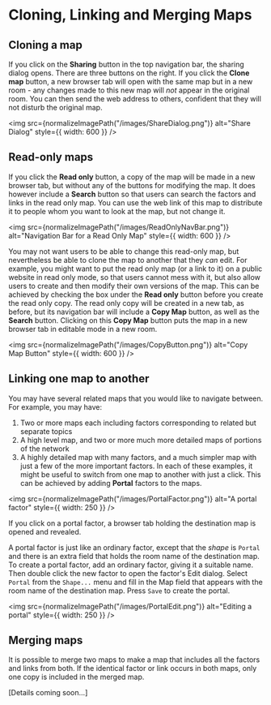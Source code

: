 # Cloning, Linking and Merging Maps


## Cloning a map

If you click on the **Sharing** button in the top navigation bar, the sharing dialog opens. There are three buttons on the right. If you click the **Clone map** button, a new browser tab will open with the same map but in a new room - any changes made to this new map will _not_ appear in the original room. You can then send the web address to others, confident that they will not disturb the original map.

<img
	src={normalizeImagePath("/images/ShareDialog.png")}
	alt="Share Dialog"
	style={{ width: 600 }}
/>

## Read-only maps

If you click the **Read only** button, a copy of the map will be made in a new browser tab, but without any of the buttons for modifying the map. It does however include a **Search** button so that users can search the factors and links in the read only map. You can use the web link of this map to distribute it to people whom you want to look at the map, but not change it.

<img
	src={normalizeImagePath("/images/ReadOnlyNavBar.png")}
	alt="Navigation Bar for a Read Only Map"
	style={{ width: 600 }}
/>

You may not want users to be able to change this read-only map, but nevertheless be able to clone the map to another that they *can* edit. For example, you might want to put the read only map (or a link to it) on a public website in read only mode, so that users cannot mess with it, but also allow users to create and then modify their own versions of the map. This can be achieved by checking the box under the **Read only** button before you create the read only copy. The read only copy will be created in a new tab, as before, but its navigation bar will include a **Copy Map** button, as well as the **Search** button. Clicking on this **Copy Map** button puts the map in a new browser tab in editable mode in a new room.

<img
	src={normalizeImagePath("/images/CopyButton.png")}
	alt="Copy Map Button"
	style={{ width: 600 }}
/>

## Linking one map to another

You may have several related maps that you would like to navigate between. For example, you may have:

1. Two or more maps each including factors corresponding to related but separate topics
1. A high level map, and two or more much more detailed maps of portions of the network
1. A highly detailed map with many factors, and a much simpler map with just a few of the more important factors.
   In each of these examples, it might be useful to switch from one map to another with just a click. This can be achieved by adding **Portal** factors to the maps.

<img
	src={normalizeImagePath("/images/PortalFactor.png")}
	alt="A portal factor"
	style={{ width: 250 }}
/>

If you click on a portal factor, a browser tab holding the destination map is opened and revealed.

A portal factor is just like an ordinary factor, except that the _shape_ is `Portal` and there is an extra field that holds the room name of the destination map. To create a portal factor, add an ordinary factor, giving it a suitable name. Then double click the new factor to open the factor's Edit dialog. Select `Portal` from the `Shape...` menu and fill in the Map field that appears with the room name of the destination map. Press `Save` to create the portal.

<img
	src={normalizeImagePath("/images/PortalEdit.png")}
	alt="Editing a portal"
	style={{ width: 250 }}
/>

## Merging maps

It is possible to merge two maps to make a map that includes all the factors and links from both. If the identical factor or link occurs in both maps, only one copy is included in the merged map.

[Details coming soon...]
